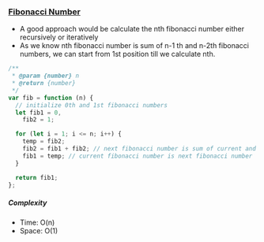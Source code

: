 ### [Fibonacci Number](https://leetcode.com/problems/fibonacci-number/)

- A good approach would be calculate the nth fibonacci number either recursively or iteratively
- As we know nth fibonacci number is sum of n-1 th and n-2th fibonacci numbers, we can start from 1st position till we calculate nth.

```js copy
/**
 * @param {number} n
 * @return {number}
 */
var fib = function (n) {
  // initialize 0th and 1st fibonacci numbers
  let fib1 = 0,
    fib2 = 1;

  for (let i = 1; i <= n; i++) {
    temp = fib2;
    fib2 = fib1 + fib2; // next fibonacci number is sum of current and next
    fib1 = temp; // current fibonacci number is next fibonacci number
  }

  return fib1;
};
```

##### Complexity

- Time: O(n)
- Space: O(1)

